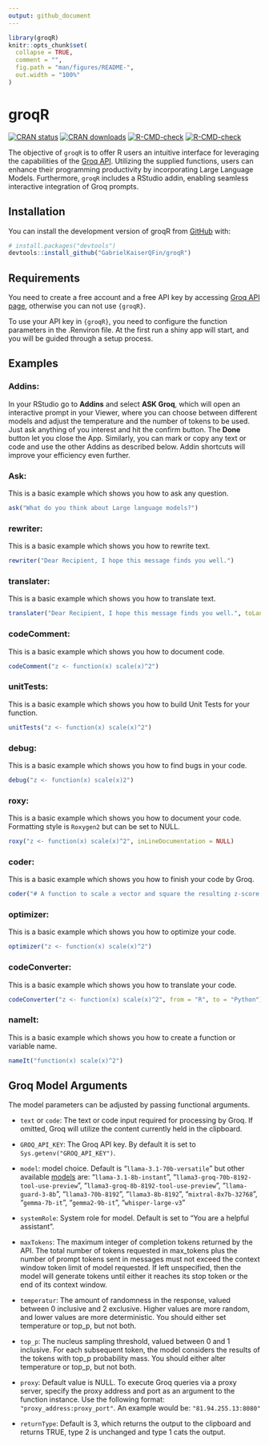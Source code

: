 ```yaml
---
output: github_document
---
```


<!-- README.md is generated from README.Rmd. Please edit that file -->

```r
library(groqR)
knitr::opts_chunk$set(
  collapse = TRUE,
  comment = "",
  fig.path = "man/figures/README-",
  out.width = "100%"
)
```

# groqR

<!-- badges: start -->
[![CRAN status](https://www.r-pkg.org/badges/version/groqR)](https://CRAN.R-project.org/package=groqR)
[![CRAN downloads](https://cranlogs.r-pkg.org/badges/groqR)](https://cran.rstudio.com/web/packages/groqR/index.html)
[![R-CMD-check](https://github.com/GabrielKaiserQFin/groqR/actions/workflows/R-CMD-check.yaml/badge.svg)](https://github.com/GabrielKaiserQFin/groqR/actions/workflows/R-CMD-check.yaml)
[![R-CMD-check](https://github.com/GabrielKaiserQFin/groqR/actions/workflows/R-CMD-check.yaml/badge.svg)](https://github.com/GabrielKaiserQFin/groqR/actions/workflows/R-CMD-check.yaml)
<!-- badges: end -->

The objective of `groqR` is to offer R users an intuitive interface for leveraging the capabilities of the [Groq API](https://groq.com/). Utilizing the supplied functions, users can enhance their programming productivity by incorporating Large Language Models. Furthermore, `groqR` includes a RStudio addin, enabling seamless interactive integration of Groq prompts.

## Installation

You can install the development version of groqR from [GitHub](https://github.com/GabrielKaiserQFin/groqR) with:

```r
# install.packages("devtools")
devtools::install_github("GabrielKaiserQFin/groqR")
```

<!-- Or install the current released version of `{groqR}` from  -->
<!-- [CRAN](https://cran.r-project.org/package=groqR): -->

<!-- ```{r eval = FALSE} -->
<!-- install.packages("groqR") -->
<!-- ``` -->

## Requirements

You need to create a free account and a free API key by accessing [Groq API page](https://console.groq.com/keys), otherwise you can not use `{groqR}`.

To use your API key in `{groqR}`, you need to configure the function parameters in the .Renviron file. At the first run a shiny app will start, and you will be guided through a setup process.

## Examples

### Addins:

In your RStudio go to **Addins** and select **ASK Groq**, which will open an interactive prompt in your Viewer, where you can choose between different models and adjust the temperature and the number of tokens to be used.
Just ask anything of you interest and hit the confirm button. The **Done** button let you close the App.
Similarly, you can mark or copy any text or code and use the other Addins as described below. Addin shortcuts will improve your efficiency even further.


### Ask:

This is a basic example which shows you how to ask any question.

```r
ask("What do you think about Large language models?")
```


### rewriter:

This is a basic example which shows you how to rewrite text.

```r
rewriter("Dear Recipient, I hope this message finds you well.")
```

### translater:

This is a basic example which shows you how to translate text.

```r
translater("Dear Recipient, I hope this message finds you well.", toLanguage = "Spanish")
```

### codeComment:

This is a basic example which shows you how to document code.

```r
codeComment("z <- function(x) scale(x)^2")
```


### unitTests:

This is a basic example which shows you how to build Unit Tests for your function.

```r
unitTests("z <- function(x) scale(x)^2")
```

### debug:

This is a basic example which shows you how to find bugs in your code.

```r
debug("z <- function(x) scale(x)2")
```


### roxy:

This is a basic example which shows you how to document your code. Formatting style is `Roxygen2` but can be set to NULL.

```r
roxy("z <- function(x) scale(x)^2", inLineDocumentation = NULL)
```


### coder:

This is a basic example which shows you how to finish your code by Groq.

```r
coder("# A function to scale a vector and square the resulting z-score z2 <- function(")
```


### optimizer:

This is a basic example which shows you how to optimize your code.

```r
optimizer("z <- function(x) scale(x)^2")
```


### codeConverter:

This is a basic example which shows you how to translate your code.

```r
codeConverter("z <- function(x) scale(x)^2", from = "R", to = "Python")
```


### nameIt:

This is a basic example which shows you how to create a function or variable name.

```r
nameIt("function(x) scale(x)^2")
```



## Groq Model Arguments

The model parameters can be adjusted by passing functional arguments.

*  `text` or `code`: The text or code input required for processing by Groq. If omitted, 
Groq will utilize the content currently held in the clipboard.

* `GROQ_API_KEY`: The Groq API key. By default it is set to `Sys.getenv("GROQ_API_KEY")`.

*  `model`: model choice. Default is "`llama-3.1-70b-versatile`" but other available [models](https://console.groq.com/docs/models) are:
                                     "`llama-3.1-8b-instant`",
                                     "`llama3-groq-70b-8192-tool-use-preview`",
                                     "`llama3-groq-8b-8192-tool-use-preview`",
                                     "`llama-guard-3-8b`",
                                     "`llama3-70b-8192`",
                                     "`llama3-8b-8192`",
                                     "`mixtral-8x7b-32768`",
                                     "`gemma-7b-it`",
                                     "`gemma2-9b-it`",
                                     "`whisper-large-v3`"

*  `systemRole`: System role for model. Default is set to "You are a helpful assistant".

*  `maxTokens`: The maximum integer of completion tokens returned by the API. The total number of tokens requested in max_tokens plus the number of prompt tokens sent in messages must not exceed the context window token limit of model requested. If left unspecified, then the model will generate tokens until either it reaches its stop token or the end of its context window.

*  `temperatur`: The amount of randomness in the response, valued between 0 inclusive and 2 exclusive. Higher values are more random, and lower values are more deterministic. You should either set temperature or top_p, but not both.

*  `top_p`: The nucleus sampling threshold, valued between 0 and 1 inclusive. For each subsequent token, the model considers the results of the tokens with top_p probability mass. You should either alter temperature or top_p, but not both.

*  `proxy`: Default value is NULL. To execute Groq queries via a proxy server, specify the proxy address and port as an argument to the function instance. Use the following format: `"proxy_address:proxy_port"`. An example would be: `"81.94.255.13:8080"`

*  `returnType`: Default is 3, which returns the output to the clipboard and returns TRUE, type 2 is unchanged and type 1 cats the output.

